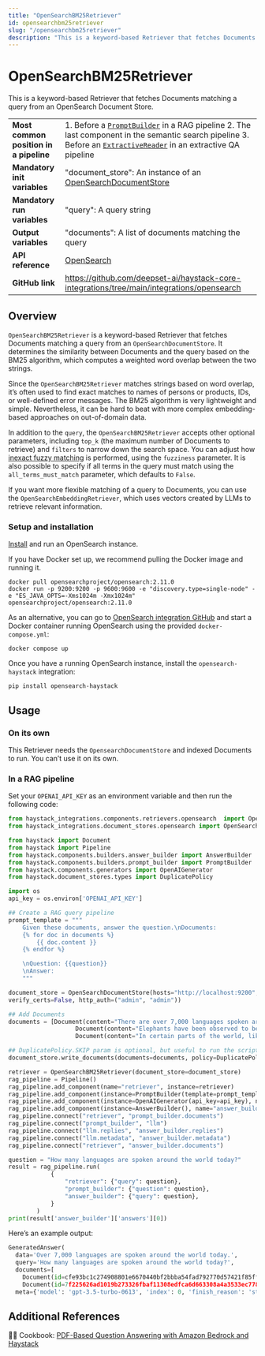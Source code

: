 ```yaml
---
title: "OpenSearchBM25Retriever"
id: opensearchbm25retriever
slug: "/opensearchbm25retriever"
description: "This is a keyword-based Retriever that fetches Documents matching a query from an OpenSearch Document Store."
---
```


# OpenSearchBM25Retriever

This is a keyword-based Retriever that fetches Documents matching a query from an OpenSearch Document Store.

|  |  |
| --- | --- |
| **Most common position in a pipeline** | 1. Before a [`PromptBuilder`](../builders/promptbuilder.mdx)   in a RAG pipeline 2. The last component in the semantic search pipeline 3. Before an [`ExtractiveReader`](../readers/extractivereader.mdx)   in an extractive QA pipeline |
| **Mandatory init variables**           | "document_store": An instance of an [OpenSearchDocumentStore](../../document-stores/opensearch-document-store.mdx)                                                                                                                          |
| **Mandatory run variables**            | "query": A query string                                                                                                                                                                                               |
| **Output variables**                   | "documents": A list of documents matching the query                                                                                                                                                                   |
| **API reference**                      | [OpenSearch](/reference/integrations-opensearch)                                                                                                                                                                             |
| **GitHub link**                        | https://github.com/deepset-ai/haystack-core-integrations/tree/main/integrations/opensearch                                                                                                                          |

## Overview

`OpenSearchBM25Retriever` is a keyword-based Retriever that fetches Documents matching a query from an `OpenSearchDocumentStore`. It determines the similarity between Documents and the query based on the BM25 algorithm, which computes a weighted word overlap between the two strings.

Since the `OpenSearchBM25Retriever` matches strings based on word overlap, it’s often used to find exact matches to names of persons or products, IDs, or well-defined error messages. The BM25 algorithm is very lightweight and simple. Nevertheless, it can be hard to beat with more complex embedding-based approaches on out-of-domain data.

In addition to the `query`, the `OpenSearchBM25Retriever` accepts other optional parameters, including `top_k` (the maximum number of Documents to retrieve) and `filters` to narrow down the search space.
You can adjust how [inexact fuzzy matching](https://www.elastic.co/guide/en/elasticsearch/reference/current/common-options.html#fuzziness) is performed, using the `fuzziness` parameter.
It is also possible to specify if all terms in the query must match using the `all_terms_must_match` parameter, which defaults to `False`.

If you want more flexible matching of a query to Documents, you can use the `OpenSearchEmbeddingRetriever`, which uses vectors created by LLMs to retrieve relevant information.

### Setup and installation

[Install](https://opensearch.org/docs/latest/install-and-configure/install-opensearch/index/) and run an OpenSearch instance.

If you have Docker set up, we recommend pulling the Docker image and running it.

```shell
docker pull opensearchproject/opensearch:2.11.0
docker run -p 9200:9200 -p 9600:9600 -e "discovery.type=single-node" -e "ES_JAVA_OPTS=-Xms1024m -Xmx1024m" opensearchproject/opensearch:2.11.0
```

As an alternative, you can go to [OpenSearch integration GitHub](https://github.com/deepset-ai/haystack-core-integrations/tree/main/integrations/opensearch) and start a Docker container running OpenSearch using the provided `docker-compose.yml`:

```shell
docker compose up
```

Once you have a running OpenSearch instance, install the `opensearch-haystack` integration:

```shell
pip install opensearch-haystack
```

## Usage

### On its own

This Retriever needs the `OpensearchDocumentStore` and indexed Documents to run. You can’t use it on its own.

### In a RAG pipeline

Set your `OPENAI_API_KEY` as an environment variable and then run the following code:

```python
from haystack_integrations.components.retrievers.opensearch  import OpenSearchBM25Retriever
from haystack_integrations.document_stores.opensearch import OpenSearchDocumentStore

from haystack import Document
from haystack import Pipeline
from haystack.components.builders.answer_builder import AnswerBuilder
from haystack.components.builders.prompt_builder import PromptBuilder
from haystack.components.generators import OpenAIGenerator
from haystack.document_stores.types import DuplicatePolicy

import os
api_key = os.environ['OPENAI_API_KEY']

## Create a RAG query pipeline
prompt_template = """
    Given these documents, answer the question.\nDocuments:
    {% for doc in documents %}
        {{ doc.content }}
    {% endfor %}

    \nQuestion: {{question}}
    \nAnswer:
    """

document_store = OpenSearchDocumentStore(hosts="http://localhost:9200", use_ssl=True,
verify_certs=False, http_auth=("admin", "admin"))

## Add Documents
documents = [Document(content="There are over 7,000 languages spoken around the world today."),
			       Document(content="Elephants have been observed to behave in a way that indicates a high level of self-awareness, such as recognizing themselves in mirrors."),
			       Document(content="In certain parts of the world, like the Maldives, Puerto Rico, and San Diego, you can witness the phenomenon of bioluminescent waves.")]

## DuplicatePolicy.SKIP param is optional, but useful to run the script multiple times without throwing errors
document_store.write_documents(documents=documents, policy=DuplicatePolicy.SKIP)

retriever = OpenSearchBM25Retriever(document_store=document_store)
rag_pipeline = Pipeline()
rag_pipeline.add_component(name="retriever", instance=retriever)
rag_pipeline.add_component(instance=PromptBuilder(template=prompt_template), name="prompt_builder")
rag_pipeline.add_component(instance=OpenAIGenerator(api_key=api_key), name="llm")
rag_pipeline.add_component(instance=AnswerBuilder(), name="answer_builder")
rag_pipeline.connect("retriever", "prompt_builder.documents")
rag_pipeline.connect("prompt_builder", "llm")
rag_pipeline.connect("llm.replies", "answer_builder.replies")
rag_pipeline.connect("llm.metadata", "answer_builder.metadata")
rag_pipeline.connect("retriever", "answer_builder.documents")

question = "How many languages are spoken around the world today?"
result = rag_pipeline.run(
            {
                "retriever": {"query": question},
                "prompt_builder": {"question": question},
                "answer_builder": {"query": question},
            }
        )
print(result['answer_builder']['answers'][0])
```

Here’s an example output:

```python
GeneratedAnswer(
  data='Over 7,000 languages are spoken around the world today.',
  query='How many languages are spoken around the world today?',
  documents=[
    Document(id=cfe93bc1c274908801e6670440bf2bbba54fad792770d57421f85ffa2a4fcc94, content: 'There are over 7,000 languages spoken around the world today.', score: 7.179112),
    Document(id=7f225626ad1019b273326fbaf11308edfca6d663308a4a3533ec7787367d59a2, content: 'In certain parts of the world, like the Maldives, Puerto Rico, and San Diego, you can witness the ph...', score: 1.1426818)],
  meta={'model': 'gpt-3.5-turbo-0613', 'index': 0, 'finish_reason': 'stop', 'usage': {'prompt_tokens': 86, 'completion_tokens': 13, 'total_tokens': 99}})
```

## Additional References

:cook: Cookbook: [PDF-Based Question Answering with Amazon Bedrock and Haystack](https://haystack.deepset.ai/cookbook/amazon_bedrock_for_documentation_qa)
